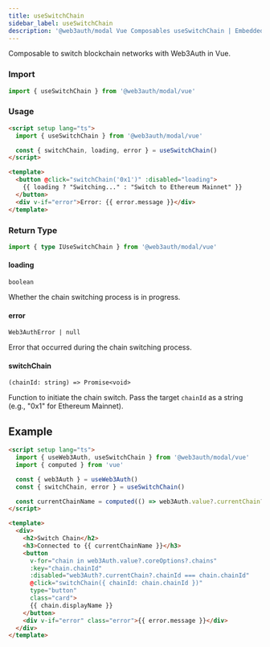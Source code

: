 ```yaml
---
title: useSwitchChain
sidebar_label: useSwitchChain
description: '@web3auth/modal Vue Composables useSwitchChain | Embedded Wallets'
---
```


Composable to switch blockchain networks with Web3Auth in Vue.

### Import

```ts
import { useSwitchChain } from '@web3auth/modal/vue'
```

### Usage

```html
<script setup lang="ts">
  import { useSwitchChain } from '@web3auth/modal/vue'

  const { switchChain, loading, error } = useSwitchChain()
</script>

<template>
  <button @click="switchChain('0x1')" :disabled="loading">
    {{ loading ? "Switching..." : "Switch to Ethereum Mainnet" }}
  </button>
  <div v-if="error">Error: {{ error.message }}</div>
</template>
```

### Return Type

```ts
import { type IUseSwitchChain } from '@web3auth/modal/vue'
```

#### loading

`boolean`

Whether the chain switching process is in progress.

#### error

`Web3AuthError | null`

Error that occurred during the chain switching process.

#### switchChain

`(chainId: string) => Promise<void>`

Function to initiate the chain switch. Pass the target `chainId` as a string (e.g., "0x1" for Ethereum Mainnet).

## Example

```html title="switchChain.vue"
<script setup lang="ts">
  import { useWeb3Auth, useSwitchChain } from '@web3auth/modal/vue'
  import { computed } from 'vue'

  const { web3Auth } = useWeb3Auth()
  const { switchChain, error } = useSwitchChain()

  const currentChainName = computed(() => web3Auth.value?.currentChain?.displayName || '')
</script>

<template>
  <div>
    <h2>Switch Chain</h2>
    <h3>Connected to {{ currentChainName }}</h3>
    <button
      v-for="chain in web3Auth.value?.coreOptions?.chains"
      :key="chain.chainId"
      :disabled="web3Auth?.currentChain?.chainId === chain.chainId"
      @click="switchChain({ chainId: chain.chainId })"
      type="button"
      class="card">
      {{ chain.displayName }}
    </button>
    <div v-if="error" class="error">{{ error.message }}</div>
  </div>
</template>
```
